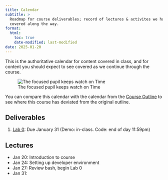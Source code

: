 ```yaml
---
title: Calendar
subtitle: >
  Roadmap for course deliverables; record of lectures & activites we have
  covered along the way.
format:
  html:
    toc: true
    date-modified: last-modified
date: 2025-01-20
---
```


This is the authoritative calendar for content covered in class, and for content
you should expect to see covered as we continue through the course.

::: {.column-margin}
![The focused pupil keeps watch on Time](assets/ticktock.jpg)
:::

You can compare this calendar with the calendar from the [Course Outline]({{< var course.outline >}})
to see where this course has deviated from the original outline.

## Deliverables

1. [Lab 0][lab-0]: Due January 31 (Demo: in-class. Code: end of day 11:59pm)

[lab-0]: https://classroom.github.com/a/SsBGSO3A

## Lectures

- Jan 20: Introduction to course
- Jan 24: Setting up developer environment
- Jan 27: Review bash, begin Lab 0
- Jan 31: 
